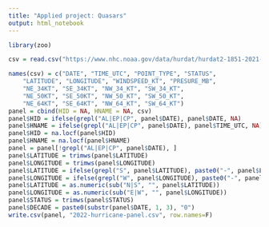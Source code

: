 ```yaml
---
title: "Applied project: Quasars"
output: html_notebook
---
```


```r
library(zoo)
```


```r
csv = read.csv("https://www.nhc.noaa.gov/data/hurdat/hurdat2-1851-2021-100522.txt", header=F, as.is=T)

names(csv) = c("DATE", "TIME_UTC", "POINT_TYPE", "STATUS", 
	"LATITUDE", "LONGITUDE", "WINDSPEED_KT", "PRESURE_MB", 
	"NE_34KT", "SE_34KT", "NW_34_KT", "SW_34_KT",
	"NE_50KT", "SE_50KT", "NW_50_KT", "SW_50_KT",
	"NE_64KT", "SE_64KT", "NW_64_KT", "SW_64_KT")
panel = cbind(HID = NA, HNAME = NA, csv)
panel$HID = ifelse(grepl("AL|EP|CP", panel$DATE), panel$DATE, NA)
panel$HNAME = ifelse(grepl("AL|EP|CP", panel$DATE), panel$TIME_UTC, NA)
panel$HID = na.locf(panel$HID)
panel$HNAME = na.locf(panel$HNAME)
panel = panel[!grepl("AL|EP|CP", panel$DATE), ]
panel$LATITUDE = trimws(panel$LATITUDE)
panel$LONGITUDE = trimws(panel$LONGITUDE)
panel$LATITUDE = ifelse(grepl("S", panel$LATITUDE), paste0("-", panel$LATITUDE), panel$LATITUDE)
panel$LONGITUDE = ifelse(grepl("W", panel$LONGITUDE), paste0("-", panel$LONGITUDE), panel$LONGITUDE)
panel$LATITUDE = as.numeric(sub("N|S", "", panel$LATITUDE))
panel$LONGITUDE = as.numeric(sub("E|W", "", panel$LONGITUDE))
panel$STATUS = trimws(panel$STATUS)
panel$DECADE = paste0(substr(panel$DATE, 1, 3), "0")
write.csv(panel, "2022-hurricane-panel.csv", row.names=F)
```

















